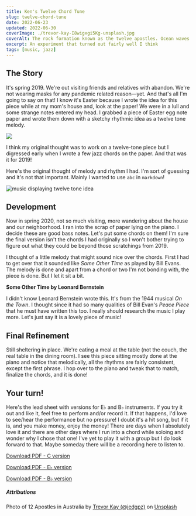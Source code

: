 ```yaml
---
title: Ken's Twelve Chord Tune
slug: twelve-chord-tune
date: 2022-06-23
updated: 2022-06-30
coverImage: ./trevor-kay-I8wigxgi5Kg-unsplash.jpg
coverAlt: The rock formation known as the twelve apostles. Ocean waves passing huge rock formations and ending on a tranquil beach.
excerpt: An experiment that turned out fairly well I think
tags: [music, jazz]
---
```


## The Story

It's spring 2019. We're out visiting friends and relatives with abandon. We're not wearing masks for any pandemic related reason—yet. And that's all I'm going to say on that! I know it's Easter because I wrote the idea for this piece while at my mom's house and, look at the paper! We were in a lull and some strange notes entered my head. I grabbed a piece of Easter egg note paper and wrote them down with a sketchy rhythmic idea as a twelve tone melody.

![](twelve-tone-tune-scribble.jpg)

I think my original thought was to work on a twelve-tone piece but I digressed early when I wrote a few jazz chords on the paper. And that was it for 2019!

Here's the original thought of melody and rhythm I had. I'm sort of guessing and it's not that important. Mainly I wanted to use `abc` in `markdown`!

![music displaying twelve tone idea](twelve-tone-idea.png)

## Development

Now in spring 2020, not so much visiting, more wandering about the house and our neighborhood. I ran into the scrap of paper lying on the piano. I decide these are good bass notes. Let's put some chords on them! I'm sure the final version isn't the chords I had originally so I won't bother trying to figure out what they could be beyond those scratchings from 2019.

I thought of a little melody that might sound nice over the chords. First I had to get over that it sounded like _Some Other Time_ as played by Bill Evans. The melody is done and apart from a chord or two I'm not bonding with, the piece is done. But I let it sit a bit.

<Info>

**Some Other Time by Leonard Bernstein**

I didn't know Leonard Bernstein wrote this. It's from the 1944 musical _On the Town_. I thought since it had so many qualities of Bill Evan's _Peace Piece_ that he must have written this too. I really should research the music I play more. Let's just say it is a lovely piece of music!

</Info>

## Final Refinement

Still sheltering in place. We're eating a meal at the table (not the couch, the real table in the dining room). I see this piece sitting mostly done at the piano and notice that melodically, all the rhythms are fairly consistent, except the first phrase. I hop over to the piano and tweak that to match, finalize the chords, and it is done!

## Your turn!

Here's the lead sheet with versions for E<span>&#9837;</span> and B<span>&#9837;</span> instruments. If you try it out and like it, feel free to perform and/or record it. If that happens, I'd love to see/hear the performance but no pressure! I doubt it's a hit song, but if it is, and you make money, enjoy the money! There are days when I absolutely love it and there are other days where I run into a chord while soloing and wonder why I chose that one! I've yet to play it with a group but I do look forward to that. Maybe someday there will be a recording here to listen to.

<p>
  <a href='/charts/twelve-chord-tune-c.pdf' download='twelve-chord-tune-c.pdf'>
    Download PDF - C version
  </a>
</p>
<p>
  <a href='/charts/twelve-chord-tune-eflat.pdf' download='twelve-chord-tune-eflat.pdf'>
    Download PDF - E<span>&#9837;</span> version
  </a>
</p>
<p>
  <a href='/charts/twelve-chord-tune-bflat.pdf' download='twelve-chord-tune-bflat.pdf'>
    Download PDF - B<span>&#9837;</span> version
  </a>
</p>

##### Attributions

Photo of 12 Apostles in Australia by [Trevor Kay (@jedgpz)](https://unsplash.com/@jedgpz?utm_source=unsplash&utm_medium=referral&utm_content=creditCopyText) on [Unsplash](https://unsplash.com/s/photos/12-apostles?utm_source=unsplash&utm_medium=referral&utm_content=creditCopyText)
